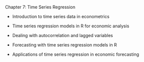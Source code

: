 Chapter 7: Time Series Regression

-   Introduction to time series data in econometrics

-   Time series regression models in R for economic analysis

-   Dealing with autocorrelation and lagged variables

-   Forecasting with time series regression models in R

-   Applications of time series regression in economic forecasting

